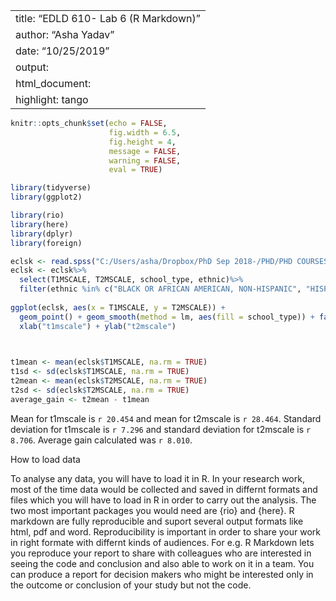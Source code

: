 ---
title: "EDLD 610- Lab 6 (R Markdown)"
author: "Asha Yadav"
date: "10/25/2019"
output:
  html_document: 
    highlight: tango
  ---

```r
knitr::opts_chunk$set(echo = FALSE,
                      fig.width = 6.5, 
                      fig.height = 4, 
                      message = FALSE,
                      warning = FALSE,
                      eval = TRUE) 
```


```r
library(tidyverse)
library(ggplot2)

```

```r
library(rio)
library(here)
library(dplyr)
library(foreign)

eclsk <- read.spss("C:/Users/asha/Dropbox/PhD Sep 2018-/PHD/PHD COURSES/Second-year PhD/FAll/Data Science/Assignments/Project/data/ecls-k_samp.sav", to.data.frame = TRUE)
eclsk <- eclsk%>%
  select(T1MSCALE, T2MSCALE, school_type, ethnic)%>%
  filter(ethnic %in% c("BLACK OR AFRICAN AMERICAN, NON-HISPANIC", "HISPANIC, RACE NOT SPECIFIED", "HISPANIC, RACE SPECIFIED", "WHITE, NON-HISPANIC"))
  
ggplot(eclsk, aes(x = T1MSCALE, y = T2MSCALE)) + 
  geom_point() + geom_smooth(method = lm, aes(fill = school_type)) + facet_wrap(~ ethnic) + 
  xlab("t1mscale") + ylab("t2mscale")

  
```
```r
t1mean <- mean(eclsk$T1MSCALE, na.rm = TRUE)
t1sd <- sd(eclsk$T1MSCALE, na.rm = TRUE)
t2mean <- mean(eclsk$T2MSCALE, na.rm = TRUE)
t2sd <- sd(eclsk$T2MSCALE, na.rm = TRUE)
average_gain <- t2mean - t1mean

```
Mean for t1mscale is `r 20.454` and mean for t2mscale is `r 28.464`.
Standard deviation for t1mscale is `r 7.296` and standard deviation for t2mscale is `r 8.706`.
Average gain calculated was `r 8.010`.

How to load data

To analyse any data, you will have to load it in R. In your research work, most of the time data would be collected and saved in differnt formats and files which you will have to load in R in order to carry out the analysis. The two most important packages you would need are {rio} and {here}. R markdown are fully reproducible and suport several output formats like html, pdf and word. Reproducibility is important in order to share your work in right formate with differnt kinds of audiences. For e.g. R Markdown lets you reproduce your report to share with colleagues who are interested in seeing the code and conclusion and also able to work on it in a team. You can produce a report for decision makers who might be interested only in the outcome or conclusion of your study but not the code.  






